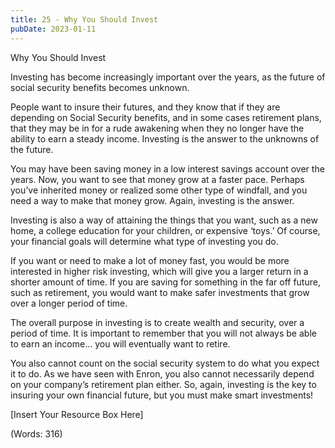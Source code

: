 ```yaml
---
title: 25 - Why You Should Invest
pubDate: 2023-01-11
---
```


Why You Should Invest


Investing has become increasingly important over the years, as the future of social security benefits becomes unknown.

People want to insure their futures, and they know that if they are depending on Social Security benefits, and in some cases retirement plans, that they may be in for a rude awakening when they no longer have the ability to earn a steady income. Investing is the answer to the unknowns of the future.

You may have been saving money in a low interest savings account over the years. Now, you want to see that money grow at a faster pace. Perhaps you’ve inherited money or realized some other type of windfall, and you need a way to make that money grow. Again, investing is the answer. 

Investing is also a way of attaining the things that you want, such as a new home, a college education for your children, or expensive ‘toys.’ Of course, your financial goals will determine what type of investing you do.

If you want or need to make a lot of money fast, you would be more interested in higher risk investing, which will give you a larger return in a shorter amount of time. If you are saving for something in the far off future, such as retirement, you would want to make safer investments that grow over a longer period of time. 

The overall purpose in investing is to create wealth and security, over a period of time. It is important to remember that you will not always be able to earn an income… you will eventually want to retire.

You also cannot count on the social security system to do what you expect it to do. As we have seen with Enron, you also cannot necessarily depend on your company’s retirement plan either. So, again, investing is the key to insuring your own financial future, but you must make smart investments!

[Insert Your Resource Box Here]

(Words: 316)